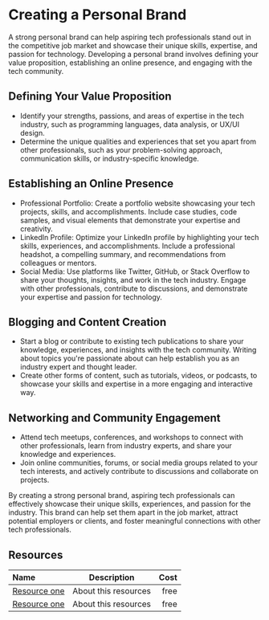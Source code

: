 # Creating a Personal Brand

A strong personal brand can help aspiring tech professionals stand out in the competitive job market and showcase their
unique skills, expertise, and passion for technology. Developing a personal brand involves defining your value proposition,
establishing an online presence, and engaging with the tech community.

## Defining Your Value Proposition

- Identify your strengths, passions, and areas of expertise in the tech industry, such as programming languages,
  data analysis, or UX/UI design.
- Determine the unique qualities and experiences that set you apart from other professionals, such as your problem-solving
  approach, communication skills, or industry-specific knowledge.

## Establishing an Online Presence

- Professional Portfolio: Create a portfolio website showcasing your tech projects, skills, and accomplishments.
  Include case studies, code samples, and visual elements that demonstrate your expertise and creativity.
- LinkedIn Profile: Optimize your LinkedIn profile by highlighting your tech skills, experiences, and accomplishments.
  Include a professional headshot, a compelling summary, and recommendations from colleagues or mentors.
- Social Media: Use platforms like Twitter, GitHub, or Stack Overflow to share your thoughts, insights, and work in the
  tech industry. Engage with other professionals, contribute to discussions, and demonstrate your expertise and passion for
  technology.

## Blogging and Content Creation

- Start a blog or contribute to existing tech publications to share your knowledge, experiences, and insights with the tech
  community. Writing about topics you're passionate about can help establish you as an industry expert and thought leader.
- Create other forms of content, such as tutorials, videos, or podcasts, to showcase your skills and expertise in a more
  engaging and interactive way.

## Networking and Community Engagement

- Attend tech meetups, conferences, and workshops to connect with other professionals, learn from industry experts, and
  share your knowledge and experiences.
- Join online communities, forums, or social media groups related to your tech interests, and actively contribute to
  discussions and collaborate on projects.

By creating a strong personal brand, aspiring tech professionals can effectively showcase their unique skills, experiences,
and passion for the industry. This brand can help set them apart in the job market, attract potential employers or clients,
and foster meaningful connections with other tech professionals.

## Resources

| Name   | Description | Cost |
| :----- | :----: | ----: |
| [Resource one](https://example.com/)    |  About this resources   |   free |
| [Resource one](https://example.com/)    |  About this resources   |   free |